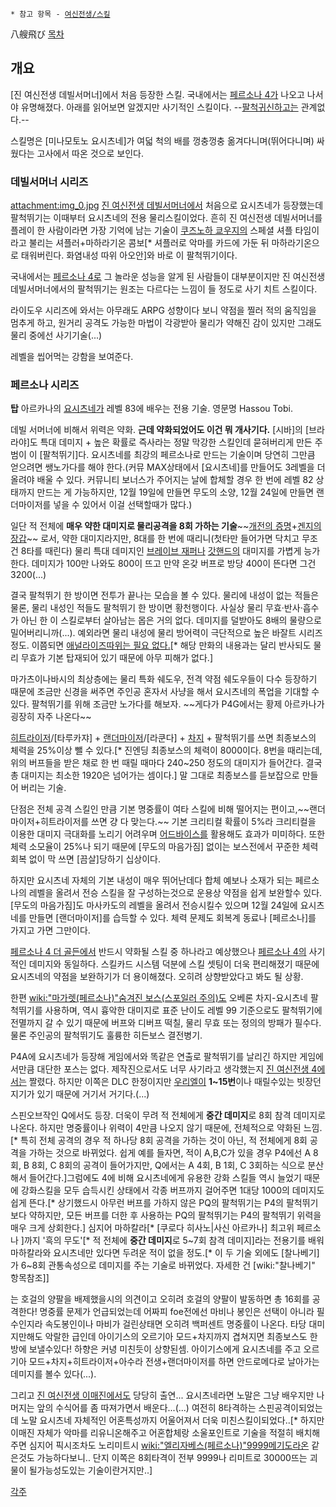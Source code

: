 * 참고 항목 - [[여신전생/스킬]]

八艘飛び
[[목차]]
== 개요 ==
[진 여신전생 데빌서머너]에서 처음 등장한 스킬. 국내에서는 [[페르소나 4]]가 나오고 나서야 유명해졌다. 아래를 읽어보면 알겠지만 사기적인 스킬이다. --[[팔척귀신]]하고는 관계없다.--

스킬명은 [미나모토노 요시츠네]가 여덟 척의 배를 껑충껑충 옮겨다니며(뛰어다니며) 싸웠다는 고사에서 따온 것으로 보인다. 

=== 데빌서머너 시리즈 ===
attachment:img_0.jpg
[[진 여신전생 데빌서머너]]에서 처음으로 요시츠네가 등장했는데 팔척뛰기는 이때부터 요시츠네의 전용 물리스킬이었다.
흔히 진 여신전생 데빌서머너를 플레이 한 사람이라면 가장 기억에 남는 기술이 [[쿠즈노하 쿄우지]]의 스페셜 셔플 타임이라고 불리는 셔플러+마하라기온 콤보[* 셔플러로 악마를 카드에 가둔 뒤 마하라기온으로 태워버린다. 화염내성 따위 아오안]와 바로 이 팔척뛰기이다.

국내에서는 [[페르소나 4]]로 그 놀라운 성능을 알게 된 사람들이 대부분이지만 진 여신전생 데빌서머너에서의 팔척뛰기는 원조는 다르다는 느낌이 들 정도로 사기 치트 스킬이다.

라이도우 시리즈에 와서는 아무래도 ARPG 성향이다 보니 약점을 찔러 적의 움직임을 멈추게 하고, 원거리 공격도 가능한 마법이 각광받아 물리가 약해진 감이 있지만 그래도 물리 중에선 사기기술(...)

레벨을 씹어먹는 강함을 보여준다.

=== 페르소나 시리즈 ===
'''탑''' 아르카나의 [[요시츠네]]가 레벨 83에 배우는 전용 기술. 영문명 Hassou Tobi.

데빌 서머너에 비해서 위력은 약화. '''근데 약화되었어도 이건 뭐 개사기다.''' [시바]의 [브라라야]도 특대 데미지 + 높은 확률로 즉사라는 정말 막강한 스킬인데 묻혀버리게 만든 주범이 이 [팔척뛰기]다. 요시츠네를 최강의 페르소나로 만드는 기술이며 당연히 그만큼 얻으려면 쌩노가다를 해야 한다.(커뮤 MAX상태에서 [요시츠네]를 만들어도 3레벨을 더 올려야 배울 수 있다. 커뮤니티 보너스가 주어지는 날에 합체할 경우 한 번에 레벨 82 상태까지 만드는 게 가능하지만, 12월 19일에 만들면 무도의 소양, 12월 24일에 만들면 랜더마이저를 넣을 수 있어서 이걸 선택할때가 많다.)

일단 적 전체에 '''매우 약한 대미지로 물리공격을 8회 가하는 기술'''~~[[개전의 증명]]+[[겐지의 장갑]]~~ 로서, 약한 대미지라지만, 8대를 한 번에 때리니(첫타만 들어가면 닥치고 무조건 8타를 때린다) 물리 특대 데미지인 [[브레이브 재퍼]]나 [[갓핸드]]의 대미지를 가볍게 능가한다. 데미지가 100만 나와도 800이 뜨고 만약 온갖 버프로 방당 400이 뜬다면 그건 3200(...)

결국 팔척뛰기 한 방이면 전투가 끝나는 모습을 볼 수 있다. 물리에 내성이 없는 적들은 물론, 물리 내성인 적들도 팔척뛰기 한 방이면 황천행이다. 사실상 물리 무효·반사·흡수가 아닌 한 이 스킬로부터 살아남는 몹은 거의 없다. 데미지를 덜받아도 8배의 물량으로 밀어버리니까(...). 예외라면 물리 내성에 물리 방어력이 극단적으로 높은 바잘트 시리즈 정도. 이쯤되면 [http://bbs2.ruliweb.daum.net/gaia/do/ruliweb/family/217/read?articleId=15281176&bbsId=G005&itemId=64&pageIndex=1 애널라이즈따위는 필요 없다.][* 해당 만화의 내용과는 달리 반사되도 물리 무효가 기본 탑재되어 있기 때문에 아무 피해가 없다.]

마가츠이나바시의 최상층에는 물리 특화 쉐도우, 전격 약점 쉐도우들이 다수 등장하기 때문에 조금만 신경을 써주면 주인공 혼자서 사냥을 해서 요시츠네의 폭업을 기대할 수 있다. 팔척뛰기를 위해 조금만 노가다를 해보자. ~~게다가 P4G에서는 황제 아르카나가 굉장히 자주 나온다~~

[[히트라이저]]/[타루카쟈] + [[랜더마이저]]/[라쿤다] + [[차지]] + 팔척뛰기를 쓰면 최종보스의 체력을 25%이상 뺄 수 있다.[* 진엔딩 최종보스의 체력이 8000이다. 8번을 때리는데, 위의 버프들을 받은 채로 한 번 때릴 때마다 240~250 정도의 대미지가 들어간다. 결국 총 대미지는 최소한 1920은 넘어가는 셈이다.] 말 그대로 최종보스를 듣보잡으로 만들어 버리는 기술. 

단점은 전체 공격 스킬인 만큼 기본 명중률이 여타 스킬에 비해 떨어지는 편이고,~~랜더마이저+히트라이저를 쓰면 걍 다 맞는다.~~  기본 크리티컬 확률이 5%라 크리티컬을 이용한 대미지 극대화를 노리기 어려우며 [[어드바이스]]를 활용해도 효과가 미미하다. 또한 체력 소모율이 25%나 되기 때문에 [무도의 마음가짐] 없이는 보스전에서 꾸준한 체력회복 없이 막 쓰면 [끔살]당하기 십상이다.

하지만 요시츠네 자체의 기본 내성이 매우 뛰어난데다 합체 예보나 소재가 되는 페르소나의 레벨을 올려서 전승 스킬을 잘 구성하는것으로 운용상 약점을 쉽게 보완할수 있다. [무도의 마음가짐]도 마사카도의 레벨을 올려서 전승시킬수 있으며 12월 24일에 요시츠네를 만들면 [랜더마이저]를 습득할 수 있다. 체력 문제도 회복계 동료나 [페르소나]를 가지고 가면 그만이다. 

[[페르소나 4 더 골든]]에서 반드시 약화될 스킬 중 하나라고 예상했으나 [[페르소나 4]]의 사기적인 데미지와 동일하다. 스킬카드 시스템 덕분에 스킬 셋팅이 더욱 편리해졌기 때문에 요시츠네의 약점을 보완하기가 더 용이해졌다. 오히려 상향받았다고 봐도 될 상황.

한편 [[wiki:"마가렛(페르소나)"숨겨진 보스(스포일러 주의)]]도 오베론 차지-요시츠네 팔척뛰기를 사용하며, 역시 흉악한 대미지로 표준 난이도 레벨 99 기준으로도 팔척뛰기에 전멸까지 갈 수 있기 때문에 버프와 디버프 떡칠, 물리 무효 또는 정의의 방패가 필수다. 물론 주인공의 팔척뛰기도 훌륭한 히든보스 결전병기.

P4A에 요시츠네가 등장해 게임에서와 똑같은 연출로 팔척뛰기를 날리긴 하지만 게임에서만큼 대단한 포스는 없다. 제작진으로서도 너무 사기라고 생각했는지 [[진 여신전생 4]]에서는 짤렸다. 하지만 이쪽은 DLC 한정이지만 [[우리엘]]이 '''1~15번'''이나 때릴수있는 빗장던지기가 있기 때문에 거기서 거기다.(...)

스핀오브작인 Q에서도 등장. 더욱이 무려 적 전체에게 '''중간 데미지'''로 8회 참격 데미지로 나온다. 하지만 명중률이나 위력이 4만큼 나오지 않기 때문에, 전체적으로 약화된 느낌.[* 특히 전체 공격의 경우 적 하나당 8회 공격을 가하는 것이 아닌, 적 전체에게 8회 공격을 가하는 것으로 바뀌었다. 쉽게 예를 들자면, 적이 A,B,C가 있을 경우 P4에선 A 8회, B 8회, C 8회의 공격이 들어가지만, Q에서는 A 4회, B 1회, C 3회하는 식으로 분산해서 들어간다.]그럼에도 4에 비해 요시츠네에게 유용한 강화 스킬들 역시 늘었기 때문에 강화스킬을 모두 습득시킨 상태에서 각종 버프까지 걸어주면 1대당 1000의 데미지도 쉽게 뜬다.[* 상기했드시 아무런 버프를 가하지 않은 PQ의 팔척뛰기는 P4의 팔척뛰기보다 약하지만, 모든 버프를 더한 후 사용하는 PQ의 팔척뛰기는 P4의 팔척뛰기 위력을 매우 크게 상회한다.]
심지어 마하칼라[* [쿠로다 히사노|사신 아르카나] 최고위 페르소나 ]까지 '흑의 무도'[* 적 전체에 ''' 중간 데미지'''로 5~7회 참격 데미지]라는 전용기를 배워 마하칼라와 요시츠네만 있다면 두려운 적이 없을 정도.[* 이 두 기술 외에도 [찰나베기]가 6~8회 관통속성으로 데미지를 주는 기술로 바뀌었다. 자세한 건 [wiki:"찰나베기" 항목참조]]

는 호걸의 양팔을 배제했을시의 의견이고 오히려 호걸의 양팔이 발동하면 총 16회를 공격한다! 명중률 문제가 언급되었는데 어짜피 foe전에선 마비나 봉인은 선택이 아니라 필수인지라 속도봉인이나 마비가 걸린상태면 오히려 백퍼센트 명중률이 나온다. 타당 대미지만해도 악랄한 급인데 아이기스의 오르기아 모드+차지까지 겹쳐지면 최종보스도 한방에 보낼수있다! 하향은 커녕 미친듯이 상향된셈. 아이기스에게 요시츠네를 주고 오르기아 모드+차지+히트라이저+아수라 전생+랜더마이저를 하면 안드로메다로 날아가는 데미지를 볼수 있다(...).

그리고 [[진 여신전생 이매진]]에서도 당당히 출연... 요시츠네라면 노말은 그냥 배우지만 나머지는 앞의 수식어를 좀 따져가면서 배운다...(...) 여전히 8타격하는 스핀공격이되었는데 노말 요시츠네 자체적인 어혼특성까지 어울어져서 더욱 미친스킬이되었다..[* 하지만 이매진 자체가 악마를 리유니온해주고 어혼합체랑 소울포인트로 기술을 적절히 배치해주면 심지어 픽시조차도 노리미트시 [[wiki:"엘리자베스(페르소나)"9999메기도라온]] 같은것도 가능하다보니.. 단지 이쪽은 8회타격이 전부 9999나 리미트로 30000뜨는 괴물이 될가능성도있는 기술이란거지만..]

[[각주]]
